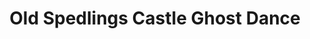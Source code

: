 ---
title: Old Spedlings Castle Ghost Dance
publish: true
tuneMeta:
    source: Irwin MS
    region: Cumbria
    type:
        - session
    relatedLinks:
        - link:
            url: https://tunearch.org/wiki/Old_Spedlings_Castle%27s_Ghost%27s_Dance
            text: Traditional Tune Archive
        - link:
            url: https://www.goblinshead.co.uk/bogles/spedlins/
            text: The Starving Spectre  of Spedlins
tuneDots:
    - dots:
        image: 
            src: /tunes/old-spedlings-castle-ghost-dance/old-spedlings-castle-ghost-dance.jpg
            height: 960
            width: 1280
            alt: Old Spedlings Castle Ghost Dance
            caption: Annotated with bowing patterns by Carolyn Francis
tuneVideo:
    - video: 
        title: Old Spedlings Castle Ghost Dance played by Carolyn Francis
        src: /tunes/old-spedlings-castle-ghost-dance/old-spedlings-castle-ghost-dance.mp4
---